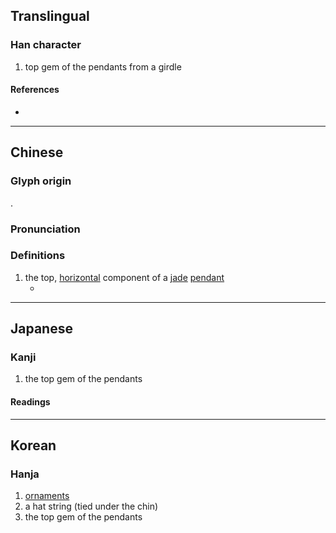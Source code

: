 {{character info}}
==Translingual==

===Han character===
{{Han char|rn=96|rad=玉|as=06|sn=10|four=11121|canj=MGHON|ids=⿰𤣩行}}

# top gem of the pendants from a girdle

====References====
* {{Han ref|kx=0731.140|dkj=20971|dj=1142.250|hdz=21111.150|uh=73E9|ud=29673|bh=D2B2|bd=53938}}

----

==Chinese==
{{zh-forms}}

===Glyph origin===
{{Han etym}}
{{Han compound|玉|行|c1=s|c2=p|ls=psc|t1=jade}}.

===Pronunciation===
{{zh-pron
|m=héng
|c=hang4
|mn=xm:hêng
|mc=y
|oc=y
|cat=n
}}

===Definitions===
{{zh-hanzi}}

# the top, [[horizontal]] component of a [[jade]] [[pendant]]
#* {{zh-x|若夫{fú} 白 珩，先王 之 玩 也，何 寶 焉？|As for the "White ''Heng''", it is nothing but one of the late king's trifles. Is there anything about it that we should treasure?|ref=Guoyu}}

----

==Japanese==

===Kanji===
{{ja-kanji|grade=|rs=玉06}}

# the top gem of the pendants

====Readings====
{{ja-readings|on=[[こう]] (kō), [[ぎょう]] (gyō)|kun=}}

----

==Korean==

===Hanja===
{{ko-hanja|hangeul=형|eumhun=|rv=hyeong|mr=hyŏng|y=hyeng}}

# [[ornaments]]
# a hat string (tied under the chin)
# the top gem of the pendants